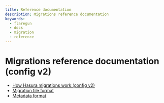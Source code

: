 ```yaml
---
title: Reference documentation
description: Migrations reference documentation
keywords:
  - flaregun
  - docs
  - migration
  - reference
---
```


# Migrations reference documentation (config v2)

- [How Hasura migrations work (config v2)](/graphql/core/migrations/config-v2/reference/how-it-works.mdx)
- [Migration file format](/graphql/core/migrations/config-v2/reference/migration-file-format.mdx)
- [Metadata format](/graphql/core/migrations/config-v2/reference/metadata-format.mdx)
